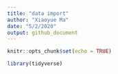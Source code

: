 ```yaml
---
title: "data import"
author: "Xiaoyue Ma"
date: "5/2/2020"
output: github_document
---
```


```r
knitr::opts_chunk$set(echo = TRUE)

library(tidyverse)
```

